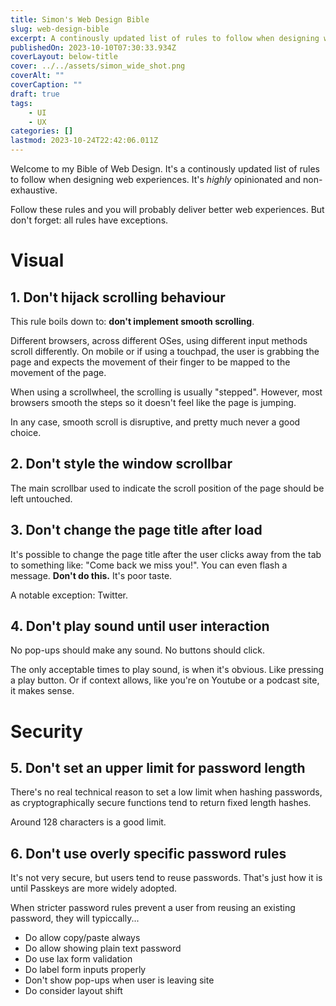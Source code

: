 ```yaml
---
title: Simon's Web Design Bible
slug: web-design-bible
excerpt: A continously updated list of rules to follow when designing web experiences
publishedOn: 2023-10-10T07:30:33.934Z
coverLayout: below-title
cover: ../../assets/simon_wide_shot.png
coverAlt: ""
coverCaption: ""
draft: true
tags:
    - UI
    - UX
categories: []
lastmod: 2023-10-24T22:42:06.011Z
---
```

Welcome to my Bible of Web Design. It's a continously updated list of rules to follow when designing web experiences. It's _highly_ opinionated and non-exhaustive.

Follow these rules and you will probably deliver better web experiences. But don't forget: all rules have exceptions.

# Visual

## 1. Don't hijack scrolling behaviour
This rule boils down to: **don't implement smooth scrolling**.

Different browsers, across different OSes, using different input methods scroll differently. On mobile or if using a touchpad, the user is grabbing the page and expects the movement of their finger to be mapped to the movement of the page.

When using a scrollwheel, the scrolling is usually "stepped". However, most browsers smooth the steps so it doesn't feel like the page is jumping.

In any case, smooth scroll is disruptive, and pretty much never a good choice.


## 2. Don't style the window scrollbar
The main scrollbar used to indicate the scroll position of the page should be left untouched.

## 3. Don't change the page title after load
It's possible to change the page title after the user clicks away from the tab to something like: "Come back we miss you!". You can even flash a message. **Don't do this.** It's poor taste.

A notable exception: Twitter.

## 4. Don't play sound until user interaction
No pop-ups should make any sound. No buttons should click.

The only acceptable times to play sound, is when it's obvious. Like pressing a play button. Or if context allows, like you're on Youtube or a podcast site, it makes sense.

# Security

## 5. Don't set an upper limit for password length

There's no real technical reason to set a low limit when hashing passwords, as cryptographically secure functions tend to return fixed length hashes.

Around 128 characters is a good limit.

## 6. Don't use overly specific password rules

It's not very secure, but users tend to reuse passwords. That's just how it is until Passkeys are more widely adopted.

When stricter password rules prevent a user from reusing an existing password, they will typiccally...


- Do allow copy/paste always
- Do allow showing plain text password
- Do use lax form validation
- Do label form inputs properly
- Don't show pop-ups when user is leaving site
- Do consider layout shift

